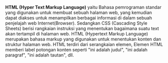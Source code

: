 **HTML (Hyper Text Markup Language)**
yaitu Bahasa pemrograman standar yang digunakan untuk membuat sebuah halaman web, yang kemudian dapat diakses untuk menampilkan berbagai informasi di dalam sebuah penjelajah web Internet(Browser). Sedangkan CSS (Cascading Style Sheets) berisi rangkaian instruksi yang menentukan bagaimana suatu text akan tertampil di halaman web.
HTML (Hypertext Markup Language) merupakan bahasa markup yang digunakan untuk menentukan konten dan struktur halaman web.
HTML terdiri dari serangkaian elemen, 
Elemen HTML memberi label potongan konten seperti "ini adalah judul", "ini adalah paragraf", "ini adalah tautan", dll.
